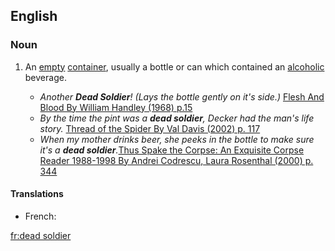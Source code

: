 ==English==

===Noun===
{{en-noun}}

# {{slang}} An [[empty]] [[container]], usually a bottle or can which contained an [[alcoholic]] beverage.
#*''Another '''Dead Soldier'''! (Lays the bottle gently on it's side.)''  [http://books.google.com/books?id=m98gnRj_03sC&pg=PA15&dq=beer+%22dead+soldier%22&lr=&num=100&ei=KTmBR4GqNYKwsgPB4_yxDg&sig=vum-qIXAoo086T5x8bn1yiqQKsg Flesh And Blood By William Handley (1968) p.15]
#*''By the time the pint was a '''dead soldier''', Decker had the man's life story.'' [http://books.google.com/books?id=pcobKfRbSZMC&pg=PA117&dq=beer+%22dead+soldier%22&lr=&num=100&ei=KTmBR4GqNYKwsgPB4_yxDg&sig=08PdHMCDGLrdaER_quszxfriybo Thread of the Spider By Val Davis (2002) p. 117]
#*''When my mother drinks beer, she peeks in the bottle to make sure it's a '''dead soldier'''.''[http://books.google.com/books?id=YKE8WhEh7S0C&pg=PA344&dq=beer+%22dead+soldier%22&lr=&num=100&ei=KTmBR4GqNYKwsgPB4_yxDg&sig=9l1nunz8r_gf3DvlYniyCg3ivkM Thus Spake the Corpse: An Exquisite Corpse Reader 1988-1998 By Andrei Codrescu, Laura Rosenthal (2000) p. 344]
====Translations====
{{trans-top}}
* French: {{qualifier|slang}} {{t|fr|cadavre|m}}
{{trans-mid}}
{{trans-bottom}}

[[fr:dead soldier]]